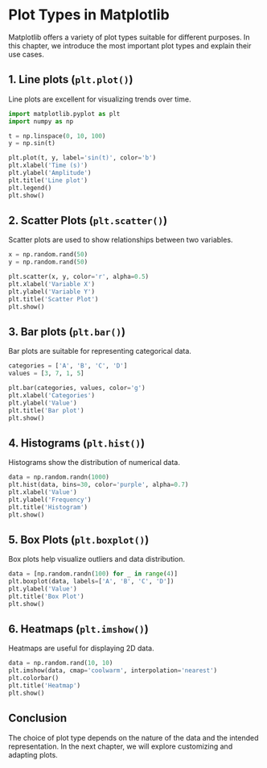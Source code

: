# Plot Types in Matplotlib

Matplotlib offers a variety of plot types suitable for different purposes. In this chapter, we introduce the most important plot types and explain their use cases.

## 1. Line plots (`plt.plot()`)
Line plots are excellent for visualizing trends over time.

```{python}
import matplotlib.pyplot as plt
import numpy as np

t = np.linspace(0, 10, 100)
y = np.sin(t)

plt.plot(t, y, label='sin(t)', color='b')
plt.xlabel('Time (s)')
plt.ylabel('Amplitude')
plt.title('Line plot')
plt.legend()
plt.show()
```

## 2. Scatter Plots (`plt.scatter()`)
Scatter plots are used to show relationships between two variables.

```{python}
x = np.random.rand(50)
y = np.random.rand(50)

plt.scatter(x, y, color='r', alpha=0.5)
plt.xlabel('Variable X')
plt.ylabel('Variable Y')
plt.title('Scatter Plot')
plt.show()
```

## 3. Bar plots (`plt.bar()`)
Bar plots are suitable for representing categorical data.

```{python}
categories = ['A', 'B', 'C', 'D']
values = [3, 7, 1, 5]

plt.bar(categories, values, color='g')
plt.xlabel('Categories')
plt.ylabel('Value')
plt.title('Bar plot')
plt.show()
```

## 4. Histograms (`plt.hist()`)
Histograms show the distribution of numerical data.

```{python}
data = np.random.randn(1000)
plt.hist(data, bins=30, color='purple', alpha=0.7)
plt.xlabel('Value')
plt.ylabel('Frequency')
plt.title('Histogram')
plt.show()
```

## 5. Box Plots (`plt.boxplot()`)
Box plots help visualize outliers and data distribution.

```{python}
data = [np.random.randn(100) for _ in range(4)]
plt.boxplot(data, labels=['A', 'B', 'C', 'D'])
plt.ylabel('Value')
plt.title('Box Plot')
plt.show()
```

## 6. Heatmaps (`plt.imshow()`)
Heatmaps are useful for displaying 2D data.

```{python}
data = np.random.rand(10, 10)
plt.imshow(data, cmap='coolwarm', interpolation='nearest')
plt.colorbar()
plt.title('Heatmap')
plt.show()
```

## Conclusion
The choice of plot type depends on the nature of the data and the intended representation. In the next chapter, we will explore customizing and adapting plots.
